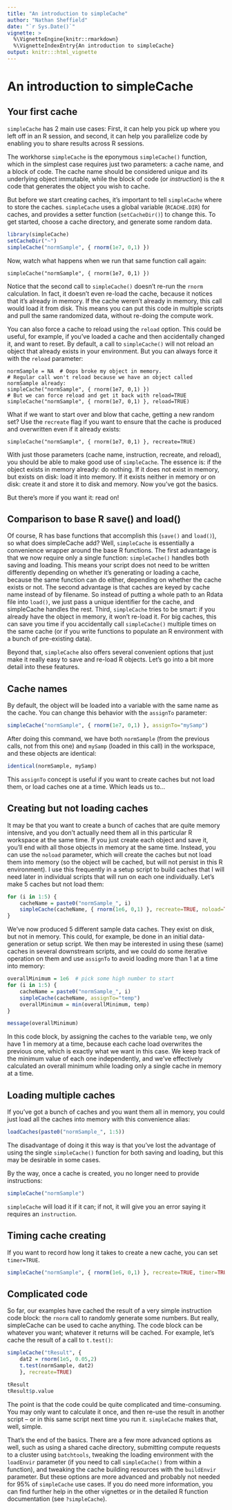 ```yaml
---
title: "An introduction to simpleCache"
author: "Nathan Sheffield"
date: "`r Sys.Date()`"
vignette: >
  %\VignetteEngine{knitr::rmarkdown}
  %\VignetteIndexEntry{An introduction to simpleCache}
output: knitr:::html_vignette
---
```


# An introduction to simpleCache

## Your first cache

`simpleCache` has 2 main use cases: First, it can help you pick up where you left off in an R session, and second, it can help you parallelize code by enabling you to share results across R sessions.

The workhorse `simpleCache` is the eponymous `simpleCache()` function, which in the simplest case requires just two parameters: a cache name, and a block of code. The cache name should be considered unique and its underlying object immutable, while the block of code (or *instruction*) is the `R` code that generates the object you wish to cache.

But before we start creating caches, it's important to tell `simpleCache` where to store the caches. `simpleCache` uses a global variable (`RCACHE.DIR`) for caches, and provides a setter function (`setCacheDir()`) to change this. To get started, choose a cache directory, and generate some random data.

```r
library(simpleCache)
setCacheDir("~")
simpleCache("normSample", { rnorm(1e7, 0,1) })
```

Now, watch what happens when we run that same function call again:

```
simpleCache("normSample", { rnorm(1e7, 0,1) })
```

Notice that the second call to `simpleCache()` doesn't re-run the `rnorm` calculation. In fact, it doesn't even re-load the cache, because it notices that it's already in memory. If the cache weren't already in memory, this call would load it from disk. This means you can put this code in multiple scripts and pull the same randomized data, without re-doing the compute work. 

You can also force a cache to reload using the `reload` option. This could be useful, for example, if you've loaded a cache and then accidentally changed it, and want to reset. By default, a call to `simpleCache()` will not reload an object that already exists in your environment. But you can always force it with the `reload` parameter: 

```
normSample = NA  # Oops broke my object in memory.
# Regular call won't reload because we have an object called normSample already:
simpleCache("normSample", { rnorm(1e7, 0,1) })
# But we can force reload and get it back with reload=TRUE
simpleCache("normSample", { rnorm(1e7, 0,1) }, reload=TRUE)
```

What if we want to start over and blow that cache, getting a new random set? Use the `recreate` flag if you want to ensure that the cache is produced and overwritten even if it already exists:

```
simpleCache("normSample", { rnorm(1e7, 0,1) }, recreate=TRUE)
```

With just those parameters (cache name, instruction, recreate, and reload), you should be able to make good use of `simpleCache`. The essence is: if the object exists in memory already: do nothing. If it does not exist in memory, but exists on disk: load it into memory. If it exists neither in memory or on disk: create it and store it to disk and memory. Now you've got the basics.

But there's more if you want it: read on!

## Comparison to base R save() and load()

Of course, R has base functions that accomplish this (`save()` and `load()`), so what does simpleCache add? Well, `simpleCache` is essentially a convenience wrapper around the base R functions. The first advantage is that we now require only a single function: `simpleCache()` handles both saving and loading. This means your script does not need to be written differently depending on whether it's generating or loading a cache, because the same function can do either, depending on whether the cache exists or not. The second advantage is that caches are keyed by cache name instead of by filename. So instead of putting a whole path to an Rdata file into `load()`, we just pass a unique identifier for the cache, and simpleCache handles the rest. Third, `simpleCache` tries to be smart: if you already have the object in memory, it won't re-load it. For big caches, this can save you time if you accidentally call `simpleCache()` multiple times on the same cache (or if you write functions to populate an R environment with a bunch of pre-existing data).

Beyond that, `simpleCache` also offers several convenient options that just make it really easy to save and re-load R objects. Let's go into a bit more detail into these features.

## Cache names

By default, the object will be loaded into a variable with the same name as the cache. You can change this behavior with the `assignTo` parameter:

```r
simpleCache("normSample", { rnorm(1e7, 0,1) }, assignTo="mySamp")
```

After doing this command, we have both `normSample` (from the previous calls, not from this one) and `mySamp` (loaded in this call) in the workspace, and these objects are identical:

```r
identical(normSample, mySamp)
```

This `assignTo` concept is useful if you want to create caches but not load them, or load caches one at a time. Which leads us to...

## Creating but not loading caches

It may be that you want to create a bunch of caches that are quite memory intensive, and you don't actually need them all in this particular R workspace at the same time. If you just create each object and save it, you'll end with all those objects in memory at the same time. Instead, you can use the `noload` parameter, which will create the caches but not load them into memory (so the object will be cached, but will not persist in this R environment). I use this frequently in a setup script to build caches that I will need later in individual scripts that will run on each one individually. Let's make 5 caches but not load them:

```r
for (i in 1:5) {
	cacheName = paste0("normSample_", i)
	simpleCache(cacheName, { rnorm(1e6, 0,1) }, recreate=TRUE, noload=TRUE)
}
```

We've now produced 5 different sample data caches. They exist on disk, but not in memory. This could, for example, be done in an initial data-generation or setup script. We then may be interested in using these (same) caches in several downstream scripts, and we could do some iterative operation on them and use `assignTo` to avoid loading more than 1 at a time into memory:

```r
overallMinimum = 1e6  # pick some high number to start
for (i in 1:5) {
	cacheName = paste0("normSample_", i)
	simpleCache(cacheName, assignTo="temp")
	overallMinimum = min(overallMinimum, temp)
}

message(overallMinimum)
```

In this code block, by assigning the caches to the variable `temp`, we only have 1 in memory at a time, because each cache load overwrites the previous one, which is exactly what we want in this case. We keep track of the minimum value of each one independently, and we've effectively calculated an overall minimum while loading only a single cache in memory at a time.

## Loading multiple caches

If you've got a bunch of caches and you want them all in memory, you could just load all the caches into memory with this convenience alias:
```r
loadCaches(paste0("normSample_", 1:5))
```

The disadvantage of doing it this way is that you've lost the advantage of using the single `simpleCache()` function for both saving and loading, but this may be desirable in some cases.

By the way, once a cache is created, you no longer need to provide instructions:

```r
simpleCache("normSample")
```

`simpleCache` will load it if it can; if not, it will give you an error saying it requires an `instruction`.

## Timing cache creating

If you want to record how long it takes to create a new cache, you can set `timer=TRUE`. 

```r
simpleCache("normSample", { rnorm(1e6, 0,1) }, recreate=TRUE, timer=TRUE)
```

## Complicated code

So far, our examples have cached the result of a very simple instruction code block: the `rnorm` call to randomly generate some numbers. But really, simpleCache can be used to cache anything. The code block can be whatever you want; whatever it returns will be cached. For example, let's cache the result of a call to `t.test()`:

```r
simpleCache("tResult", { 
	dat2 = rnorm(1e5, 0.05,2)
	t.test(normSample, dat2)
	}, recreate=TRUE)

tResult
tResult$p.value
```

The point is that the code could be quite complicated and time-consuming. You may only want to calculate it once, and then re-use the result in another script -- or in this same script next time you run it. `simpleCache` makes that, well, simple.

That's the end of the basics. There are a few more advanced options as well, such as using a shared cache directory, submitting compute requests to a cluster using `batchtools`, tweaking the loading environment with the `loadEnvir` parameter (if you need to call `simpleCache()` from within a function), and tweaking the cache building resources with the `buildEnvir` parameter. But these options are more advanced and probably not needed for 95% of `simpleCache` use cases. If you do need more information, you can find further help in the other vignettes or in the detailed R function documentation (see `?simpleCache`).